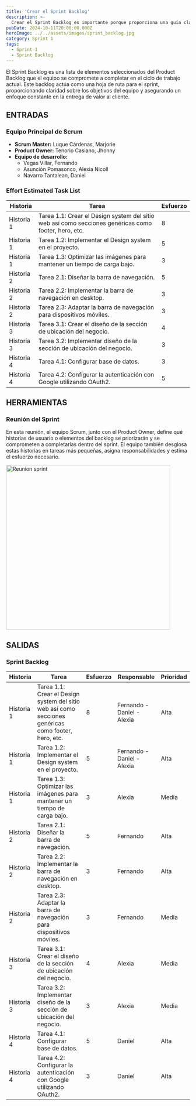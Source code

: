 ```yaml
---
title: 'Crear el Sprint Backlog'
description: >-
  Crear el Sprint Backlog es importante porque proporciona una guía clara y específica para el equipo de desarrollo durante el sprint. Este backlog organiza las historias de usuario seleccionadas y las tareas desglosadas, permitiendo que el equipo sepa exactamente qué trabajo debe completarse y en qué orden, lo que facilita una ejecución enfocada y efectiva.
pubDate: 2024-10-11T20:00:00.000Z
heroImage: ../../assets/images/sprint_backlog.jpg
category: Sprint 1
tags:
  - Sprint 1
  - Sprint Backlog
---
```


El Sprint Backlog es una lista de elementos seleccionados del Product Backlog que el equipo se compromete a completar en el ciclo de trabajo actual.
Este backlog actúa como una hoja de ruta para el sprint, proporcionando claridad sobre los objetivos del equipo y asegurando un enfoque constante en la entrega de valor al cliente.

## ENTRADAS

### Equipo Principal de Scrum

- **Scrum Master:** Luque Cárdenas, Marjorie
- **Product Owner:** Tenorio Casiano, Jhonny
- **Equipo de desarrollo:**
  <ul style={{ listStyleType: "circle", paddingLeft: "20px" }}>
    <li>Vegas Villar, Fernando</li>
    <li>Asunción Pomasonco, Alexia Nicoll</li>
    <li>Navarro Tantalean, Daniel</li>
  </ul>

### Effort Estimated Task List

| **Historia** | **Tarea**                                                                  | **Esfuerzo** |
|--------------|---------------------------------------------------------------------------|--------------|
| Historia 1   | Tarea 1.1: Crear el Design system del sitio web así como secciones genéricas como footer, hero, etc. | 8            |
| Historia 1   | Tarea 1.2: Implementar el Design system en el proyecto.                  | 5            |
| Historia 1   | Tarea 1.3: Optimizar las imágenes para mantener un tiempo de carga bajo.  | 3            |
| Historia 2   | Tarea 2.1: Diseñar la barra de navegación.                                | 5            |
| Historia 2   | Tarea 2.2: Implementar la barra de navegación en desktop.                 | 3            |
| Historia 2   | Tarea 2.3: Adaptar la barra de navegación para dispositivos móviles.      | 3            |
| Historia 3   | Tarea 3.1: Crear el diseño de la sección de ubicación del negocio.       | 4            |
| Historia 3   | Tarea 3.2: Implementar diseño de la sección de ubicación del negocio.    | 3            |
| Historia 4   | Tarea 4.1: Configurar base de datos.     | 3            |
| Historia 4   | Tarea 4.2: Configurar la autenticación con Google utilizando OAuth2.     | 5            |

## HERRAMIENTAS

### Reunión del Sprint

En esta reunión, el equipo Scrum, junto con el Product Owner, define qué historias de usuario o elementos del backlog se priorizarán y se comprometen a completarlas dentro del sprint. El equipo también desglosa estas historias en tareas más pequeñas, asigna responsabilidades y estima el esfuerzo necesario.

<div style={{ display: "flex", justifyContent: "center" }}>
  <img src="/images/reunion_sprint.PNG" alt="Reunion sprint" width="450" />
</div>

## SALIDAS

### Sprint Backlog

| **Historia** | **Tarea**                                                                  | **Esfuerzo** | **Responsable**              | **Prioridad** |
|--------------|---------------------------------------------------------------------------|--------------|-------------------------------|----------------|
| Historia 1   | Tarea 1.1: Crear el Design system del sitio web así como secciones genéricas como footer, hero, etc. | 8            | Fernando - Daniel - Alexia    | Alta           |
| Historia 1   | Tarea 1.2: Implementar el Design system en el proyecto.                  | 5            | Fernando - Daniel - Alexia    | Alta           |
| Historia 1   | Tarea 1.3: Optimizar las imágenes para mantener un tiempo de carga bajo.  | 3            | Alexia                        | Media          |
| Historia 2   | Tarea 2.1: Diseñar la barra de navegación.                                | 5            | Fernando                      | Alta           |
| Historia 2   | Tarea 2.2: Implementar la barra de navegación en desktop.                 | 3            | Fernando                      | Alta           |
| Historia 2   | Tarea 2.3: Adaptar la barra de navegación para dispositivos móviles.      | 3            | Fernando                      | Media          |
| Historia 3   | Tarea 3.1: Crear el diseño de la sección de ubicación del negocio.       | 4            | Alexia                        | Media          |
| Historia 3   | Tarea 3.2: Implementar diseño de la sección de ubicación del negocio.    | 3            | Alexia                        | Media          |
| Historia 4   | Tarea 4.1: Configurar base de datos.     | 5            | Daniel                        | Alta           |
| Historia 4   | Tarea 4.2: Configurar la autenticación con Google utilizando OAuth2.     | 3            | Daniel                        | Alta           |

